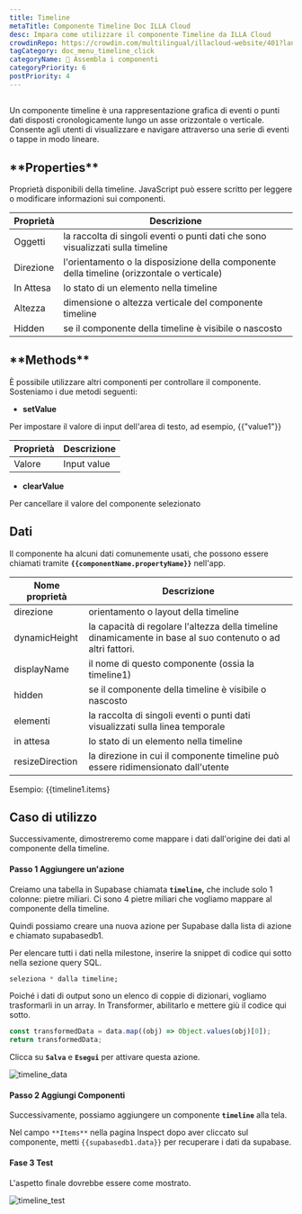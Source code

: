```yaml
---
title: Timeline
metaTitle: Componente Timeline Doc ILLA Cloud
desc: Impara come utilizzare il componente Timeline da ILLA Cloud
crowdinRepo: https://crowdin.com/multilingual/illacloud-website/401?languages=it&filter=basic&value=0
tagCategory: doc_menu_timeline_click
categoryName: 🧬 Assembla i componenti
categoryPriority: 6
postPriority: 4
---
```


## <h2 hidden>Che cos'è la Timeline?</h2>

Un componente timeline è una rappresentazione grafica di eventi o punti dati disposti cronologicamente lungo un asse orizzontale o verticale. Consente agli utenti di visualizzare e navigare attraverso una serie di eventi o tappe in modo lineare.

## \***\*Properties\*\***

Proprietà disponibili della timeline. JavaScript può essere scritto per leggere o modificare informazioni sui componenti.

| Proprietà    | Descrizione                                                                                         |
| ------------ | --------------------------------------------------------------------------------------------------- |
| Oggetti      | la raccolta di singoli eventi o punti dati che sono visualizzati sulla timeline                     |
| Direzione    | l'orientamento o la disposizione della componente della timeline (orizzontale o verticale)          |
| In Attesa    | lo stato di un elemento nella timeline                                                              |
| Altezza      | dimensione o altezza verticale del componente timeline                                              |
| Hidden       | se il componente della timeline è visibile o nascosto                                               |

## \***\*Methods\*\***

È possibile utilizzare altri componenti per controllare il componente. Sosteniamo i due metodi seguenti:

-   **setValue**

Per impostare il valore di input dell'area di testo, ad esempio, {{"value1"}}

| Proprietà   | Descrizione |
| ----------- | ----------- |
| Valore      | Input value |

-   **clearValue**

Per cancellare il valore del componente selezionato

## Dati

Il componente ha alcuni dati comunemente usati, che possono essere chiamati tramite **`{{componentName.propertyName}}`** nell'app.

| Nome proprietà     | Descrizione                                                                                                 |
| ------------------ | ----------------------------------------------------------------------------------------------------------- |
| direzione          | orientamento o layout della timeline                                                                        |
| dynamicHeight      | la capacità di regolare l'altezza della timeline dinamicamente in base al suo contenuto o ad altri fattori. |
| displayName        | il nome di questo componente (ossia la timeline1)                                                           |
| hidden             | se il componente della timeline è visibile o nascosto                                                       |
| elementi           | la raccolta di singoli eventi o punti dati visualizzati sulla linea temporale                               |
| in attesa          | lo stato di un elemento nella timeline                                                                      |
| resizeDirection    | la direzione in cui il componente timeline può essere ridimensionato dall'utente                            |

Esempio: {{timeline1.items}

## Caso di utilizzo

Successivamente, dimostreremo come mappare i dati dall'origine dei dati al componente della timeline.

#### Passo 1 Aggiungere un'azione

Creiamo una tabella in Supabase chiamata **`timeline`,** che include solo 1 colonne: pietre miliari. Ci sono 4 pietre miliari che vogliamo mappare al componente della timeline.

Quindi possiamo creare una nuova azione per Supabase dalla lista di azione e chiamato supabasedb1.

Per elencare tutti i dati nella milestone, inserire la snippet di codice qui sotto nella sezione query SQL.

```sql
seleziona * dalla timeline;
```

Poiché i dati di output sono un elenco di coppie di dizionari, vogliamo trasformarli in un array. In Transformer, abilitarlo e mettere giù il codice qui sotto.

```jsx
const transformedData = data.map((obj) => Object.values(obj)[0]);
return transformedData;
```

Clicca su **`Salva`** e **`Esegui`** per attivare questa azione.

![timeline_data](https://cdn.illacloud.com/official-website/img/official-site/components/timeline_data.jpg)

#### Passo 2 Aggiungi Componenti

Successivamente, possiamo aggiungere un componente **`timeline`** alla tela.

Nel campo `**Items**` nella pagina Inspect dopo aver cliccato sul componente, metti `{{supabasedb1.data}}` per recuperare i dati da supabase.

#### Fase 3 Test

L'aspetto finale dovrebbe essere come mostrato.

![timeline_test](https://cdn.illacloud.com/official-website/img/official-site/components/timeline_test.jpg)
